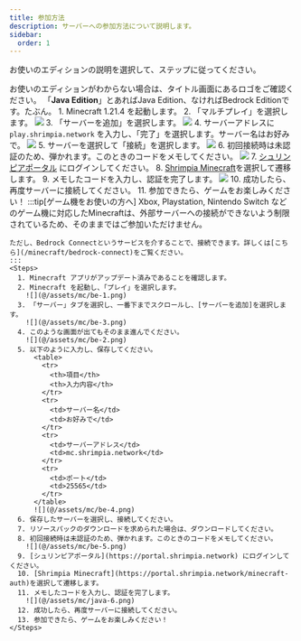 ```yaml
---
title: 参加方法
description: サーバーへの参加方法について説明します。
sidebar:
  order: 1
---
```


お使いのエディションの説明を選択して、ステップに従ってください。

お使いのエディションがわからない場合は、タイトル画面にあるロゴをご確認ください。
「**Java Edition**」とあればJava Edition、なければBedrock Editionです。たぶん。
<Tabs>
  <TabItem label="Java">
    <Steps>
      1. Minecraft 1.21.4 を起動します。
      2. 「マルチプレイ」を選択します。
        ![](@/assets/mc/java-1.png)
      3. 「サーバーを追加」を選択します。
        ![](@/assets/mc/java-2.png)
      4. サーバーアドレスに `play.shrimpia.network` を入力し、「完了」を選択します。サーバー名はお好みで。
        ![](@/assets/mc/java-3.png)
      5. サーバーを選択して「接続」を選択します。
        ![](@/assets/mc/java-4.png)
      6. 初回接続時は未認証のため、弾かれます。このときのコードをメモしてください。
        ![](@/assets/mc/java-5.png)
      7. [シュリンピアポータル](https://portal.shrimpia.network) にログインしてください。
      8. [Shrimpia Minecraft](https://portal.shrimpia.network/minecraft-auth)を選択して遷移します。
      9. メモしたコードを入力し、認証を完了します。
        ![](@/assets/mc/java-6.png)
      10. 成功したら、再度サーバーに接続してください。
      11. 参加できたら、ゲームをお楽しみください！
    </Steps>
  </TabItem>
  <TabItem label="Bedrock">
    :::tip[ゲーム機をお使いの方へ]
    Xbox, Playstation, Nintendo Switch などのゲーム機に対応したMinecraftは、外部サーバーへの接続ができないよう制限されているため、そのままではご参加いただけません。

    ただし、Bedrock Connectというサービスを介することで、接続できます。詳しくは[こちら](/minecraft/bedrock-connect)をご覧ください。
    :::
    <Steps>
      1. Minecraft アプリがアップデート済みであることを確認します。
      2. Minecraft を起動し、「プレイ」を選択します。
        ![](@/assets/mc/be-1.png)
      3. 「サーバー」タブを選択し、一番下までスクロールし、[サーバーを追加]を選択します。
        ![](@/assets/mc/be-3.png)
      4. このような画面が出てもそのまま進んでください。
        ![](@/assets/mc/be-2.png)
      5. 以下のように入力し、保存してください。
          <table>
            <tr>
              <th>項目</th>
              <th>入力内容</th>
            </tr>
            <tr>
              <td>サーバー名</td>
              <td>お好みで</td>
            </tr>
            <tr>
              <td>サーバーアドレス</td>
              <td>mc.shrimpia.network</td>
            </tr>
            <tr>
              <td>ポート</td>
              <td>25565</td>
            </tr>
          </table>
          ![](@/assets/mc/be-4.png)
      6. 保存したサーバーを選択し、接続してください。
      7. リソースパックのダウンロードを求められた場合は、ダウンロードしてください。
      8. 初回接続時は未認証のため、弾かれます。このときのコードをメモしてください。
        ![](@/assets/mc/be-5.png)
      9. [シュリンピアポータル](https://portal.shrimpia.network) にログインしてください。
      10. [Shrimpia Minecraft](https://portal.shrimpia.network/minecraft-auth)を選択して遷移します。
      11. メモしたコードを入力し、認証を完了します。
        ![](@/assets/mc/java-6.png)
      12. 成功したら、再度サーバーに接続してください。
      13. 参加できたら、ゲームをお楽しみください！
    </Steps>
  </TabItem>
</Tabs>